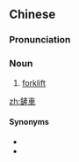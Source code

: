 {{also|铲车}}
==Chinese==
{{zh-forms|s=铲车}}

===Pronunciation===
{{zh-pron
|m=chǎnchē
|c=caan2 ce1
|cat=n
}}

===Noun===
{{zh-noun}}

# [[forklift]]

[[zh:鏟車]]

====Synonyms====
* {{zh-l|叉車}}
* {{zh-l|堆高機}}